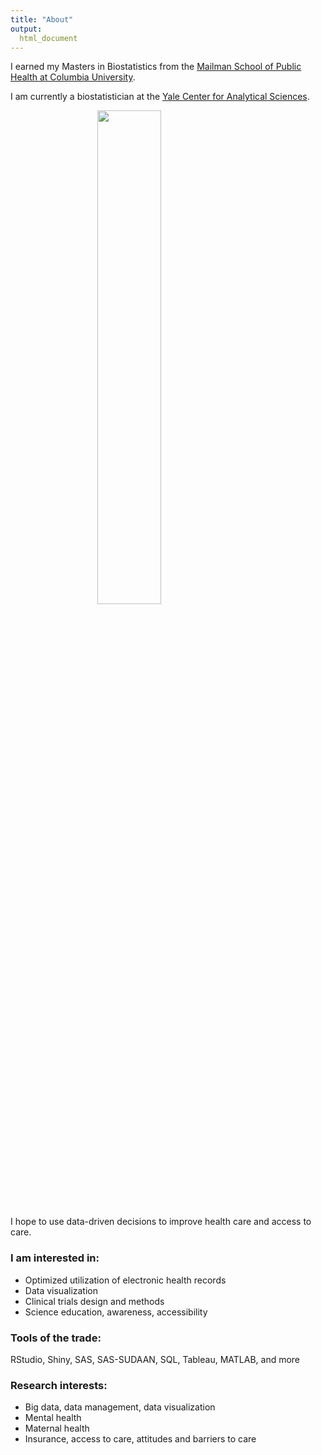 ```yaml
---
title: "About"
output: 
  html_document
---
```


I earned my Masters in Biostatistics from the [Mailman School of Public Health at Columbia University](https://www.publichealth.columbia.edu).

I am currently a biostatistician at the [Yale Center for Analytical Sciences](https://ysph.yale.edu/ycas/).

<img 
  src="/kmbs2.jpeg" 
  style="display: block;
  margin-left: auto;
  margin-right: auto;
  width:45%"/>

I hope to use data-driven decisions to improve health care and access to care.

### I am interested in: 
- Optimized utilization of electronic health records
- Data visualization
- Clinical trials design and methods
- Science education, awareness, accessibility

### Tools of the trade: 

RStudio, Shiny, SAS, SAS-SUDAAN, SQL, Tableau, MATLAB, and more

### Research interests:
- Big data, data management, data visualization
- Mental health
- Maternal health
- Insurance, access to care, attitudes and barriers to care

